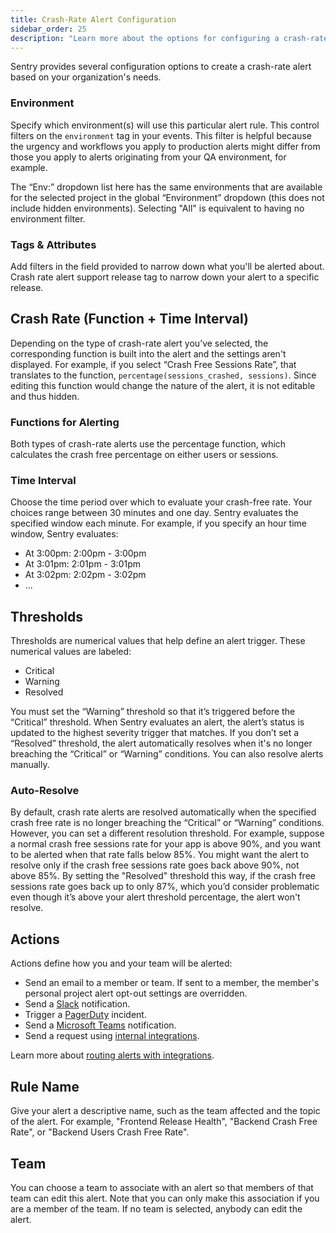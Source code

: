 ```yaml
---
title: Crash-Rate Alert Configuration
sidebar_order: 25
description: "Learn more about the options for configuring a crash-rate alert."
---
```


Sentry provides several configuration options to create a crash-rate alert based on your organization's needs.

### Environment

Specify which <PlatformLink to="/configuration/environments/">environment(s)</PlatformLink> will use this particular alert rule. This control filters on the `environment` tag in your events. This filter is helpful because the urgency and workflows you apply to production alerts might differ from those you apply to alerts originating from your QA environment, for example.

The “Env:” dropdown list here has the same environments that are available for the selected project in the global “Environment” dropdown (this does not include hidden environments). Selecting "All" is equivalent to having no environment filter.

### Tags & Attributes

Add filters in the field provided to narrow down what you'll be alerted about. Crash rate alert support release tag to narrow down your alert to a specific release.

## Crash Rate (Function + Time Interval)

Depending on the type of crash-rate alert you’ve selected, the corresponding function is built into the alert and the settings aren't displayed. For example, if you select “Crash Free Sessions Rate”, that translates to the function, `percentage(sessions_crashed, sessions)`. Since editing this function would change the nature of the alert, it is not editable and thus hidden.

### Functions for Alerting

Both types of crash-rate alerts use the percentage function, which calculates the crash free percentage on either users or sessions.

### Time Interval

Choose the time period over which to evaluate your crash-free rate. Your choices range between 30 minutes and one day. Sentry evaluates the specified window each minute. For example, if you specify an hour time window, Sentry evaluates:

- At 3:00pm: 2:00pm - 3:00pm
- At 3:01pm: 2:01pm - 3:01pm
- At 3:02pm: 2:02pm - 3:02pm
- ...

## Thresholds

Thresholds are numerical values that help define an alert trigger. These numerical values are labeled:

- Critical
- Warning
- Resolved

You must set the “Warning” threshold so that it’s triggered before the “Critical” threshold. When Sentry evaluates an alert, the alert’s status is updated to the highest severity trigger that matches. If you don’t set a “Resolved” threshold, the alert automatically resolves when it's no longer breaching the “Critical” or “Warning” conditions. You can also resolve alerts manually.

### Auto-Resolve

By default, crash rate alerts are resolved automatically when the specified crash free rate is no longer breaching the “Critical” or “Warning” conditions. However, you can set a different resolution threshold. For example, suppose a normal crash free sessions rate for your app is above 90%, and you want to be alerted when that rate falls below 85%. You might want the alert to resolve only if the crash free sessions rate goes back above 90%, not above 85%. By setting the "Resolved" threshold this way, if the crash free sessions rate goes back up to only 87%, which you’d consider problematic even though it’s above your alert threshold percentage, the alert won't resolve.

## Actions

Actions define how you and your team will be alerted:

- Send an email to a member or team. If sent to a member, the member's personal project alert opt-out settings are overridden.
- Send a [Slack](/product/integrations/notification-incidents/slack/) notification.
- Trigger a [PagerDuty](/product/integrations/notification-incidents/pagerduty/) incident.
- Send a [Microsoft Teams](/product/integrations/notification-incidents/msteams/) notification.
- Send a request using [internal integrations](/product/integrations/integration-platform/#internal-integrations).

Learn more about [routing alerts with integrations](/product/alerts/create-alerts/routing-alerts/).

## Rule Name

Give your alert a descriptive name, such as the team affected and the topic of the alert. For example, "Frontend Release Health", "Backend Crash Free Rate", or "Backend Users Crash Free Rate".

## Team

You can choose a team to associate with an alert so that members of that team can edit this alert. Note that you can only make this association if you are a member of the team. If no team is selected, anybody can edit the alert.
